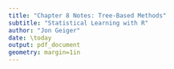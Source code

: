 ```yaml
---
title: "Chapter 8 Notes: Tree-Based Methods"
subtitle: "Statistical Learning with R"
author: "Jon Geiger"
date: \today
output: pdf_document
geometry: margin=1in
---
```


